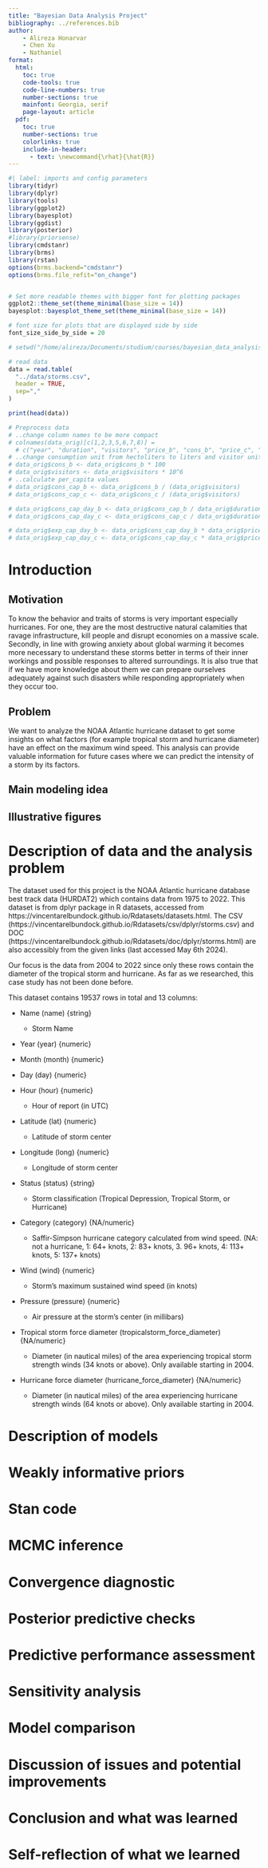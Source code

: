 ```yaml
---
title: "Bayesian Data Analysis Project"
bibliography: ../references.bib
author:
    - Alireza Honarvar
    - Chen Xu
    - Nathaniel
format:
  html:
    toc: true
    code-tools: true
    code-line-numbers: true
    number-sections: true
    mainfont: Georgia, serif
    page-layout: article
  pdf:
    toc: true
    number-sections: true
    colorlinks: true
    include-in-header:
      - text: \newcommand{\rhat}{\hat{R}}
---
```


```r
#| label: imports and config parameters 
library(tidyr)
library(dplyr)
library(tools)
library(ggplot2)
library(bayesplot)
library(ggdist)
library(posterior)
#library(priorsense)
library(cmdstanr)
library(brms)
library(rstan)
options(brms.backend="cmdstanr")
options(brms.file_refit="on_change")


# Set more readable themes with bigger font for plotting packages
ggplot2::theme_set(theme_minimal(base_size = 14))
bayesplot::bayesplot_theme_set(theme_minimal(base_size = 14))

# font size for plots that are displayed side by side
font_size_side_by_side = 20

# setwd("/home/alireza/Documents/studium/courses/bayesian_data_analysis/project/report")

# read data
data = read.table(
  "../data/storms.csv",
  header = TRUE,
  sep=","
)

print(head(data))

# Preprocess data
# ..change column names to be more compact
# colnames(data_orig)[c(1,2,3,5,6,7,8)] = 
  # c("year", "duration", "visitors", "price_b", "cons_b", "price_c", "cons_c")
# ..change consumption unit from hectoliters to liters and visitor unit to people
# data_orig$cons_b <- data_orig$cons_b * 100
# data_orig$visitors <- data_orig$visitors * 10^6
# ..calculate per_capita values
# data_orig$cons_cap_b <- data_orig$cons_b / (data_orig$visitors)
# data_orig$cons_cap_c <- data_orig$cons_c / (data_orig$visitors)

# data_orig$cons_cap_day_b <- data_orig$cons_cap_b / data_orig$duration
# data_orig$cons_cap_day_c <- data_orig$cons_cap_c / data_orig$duration

# data_orig$exp_cap_day_b <- data_orig$cons_cap_day_b * data_orig$price_b 
# data_orig$exp_cap_day_c <- data_orig$cons_cap_day_c * data_orig$price_c 
```

# Introduction

## Motivation

To know the behavior and traits of storms is very important especially hurricanes. For one, they are the most destructive natural calamities that ravage infrastructure, kill people and disrupt economies on a massive scale. Secondly, in line with growing anxiety about global warming it becomes more necessary to understand these storms better in terms of their inner workings and possible responses to altered surroundings. It is also true that if we have more knowledge about them we can prepare ourselves adequately against such disasters while responding appropriately when they occur too.

## Problem

We want to analyze the NOAA Atlantic hurricane dataset to get some insights on what factors (for example tropical storm and hurricane diameter) have an effect on the maximum wind speed. This analysis can provide valuable information for future cases where we can predict the intensity of a storm by its factors.

## Main modeling idea

## Illustrative figures

# Description of data and the analysis problem

The dataset used for this project is the NOAA Atlantic hurricane database best track data (HURDAT2) which contains data from 1975 to 2022. This dataset is from dplyr package in R datasets, accessed from https://vincentarelbundock.github.io/Rdatasets/datasets.html. The CSV (https://vincentarelbundock.github.io/Rdatasets/csv/dplyr/storms.csv) and DOC (https://vincentarelbundock.github.io/Rdatasets/doc/dplyr/storms.html) are also accessibly from the given links (last accessed May 6th 2024).

Our focus is the data from 2004 to 2022 since only these rows contain the diameter of the tropical storm and hurricane. As far as we researched, this case study has not been done before.

This dataset contains 19537 rows in total and 13 columns:

-   Name (name) {string}

    -   Storm Name

-   Year (year) {numeric}

-   Month (month) {numeric}

-   Day (day) {numeric}

-   Hour (hour) {numeric}

    -   Hour of report (in UTC)

-   Latitude (lat) {numeric}

    -   Latitude of storm center

-   Longitude (long) {numeric}

    -   Longitude of storm center

-   Status (status) {string}

    -   Storm classification (Tropical Depression, Tropical Storm, or Hurricane)

-   Category (category) {NA/numeric}

    -   Saffir-Simpson hurricane category calculated from wind speed. (NA: not a hurricane, 1: 64+ knots, 2: 83+ knots, 3. 96+ knots, 4: 113+ knots, 5: 137+ knots)

-   Wind (wind) {numeric}

    -   Storm's maximum sustained wind speed (in knots)

-   Pressure (pressure) {numeric}

    -   Air pressure at the storm's center (in millibars)

-   Tropical storm force diameter (tropicalstorm_force_diameter) {NA/numeric}

    -   Diameter (in nautical miles) of the area experiencing tropical storm strength winds (34 knots or above). Only available starting in 2004.

-   Hurricane force diameter (hurricane_force_diameter) {NA/numeric}

    -   Diameter (in nautical miles) of the area experiencing hurricane strength winds (64 knots or above). Only available starting in 2004.

# Description of models

# Weakly informative priors

# Stan code

# MCMC inference

# Convergence diagnostic

# Posterior predictive checks

# Predictive performance assessment

# Sensitivity analysis

# Model comparison

# Discussion of issues and potential improvements

# Conclusion and what was learned

# Self-reflection of what we learned
